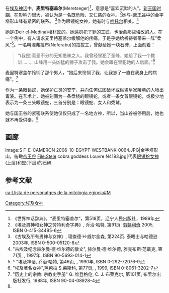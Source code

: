 {{Infobox deity
| type        = Egyptian
| name        = '''麦里特塞盖尔'''
| image       = Meretseger.svg
| image_size  = 
| alt         = 
| caption     = 在埃及语中麦里特塞盖尔意指''喜欢沉默的人''
| god_of      = '''坟墓建造者和皇家陵墓保护女神'''
| hiro        =<hiero>U7:D21-D21-S29-W11:D21-B1</hiero> 
| cult_center = {{tsl|en|Theban Necropolis||底比斯墓地}}[[帝王谷|帝王谷]] 
| symbol      = [[眼镜蛇|眼镜蛇]]
| parents     = 
| siblings    = 
| consort     = 
| offspring   =
}}

在[[埃及神话|埃及神话]]中，'''麦里特塞盖尔'''(Meretseger)<ref>《世界神话辞典》，“麦里特塞盖尔”，第518页，辽宁人民出版社，1989年</ref>，意思是“喜欢沉默的人”。[[新王国时期|新王国时期]]，在{{tsl|en|Theban Necropolis||底比斯墓地}}影响力很大，被认为是一名既危险、又仁慈的女神。<ref name="Hart">《埃及男神和女神之劳特利奇字典》, 乔治·哈特, 第91页. [[羅德里奇|劳特利奇]] 2005, ISBN 0-415-34495-6</ref>她与{{tsl|en|al-Qurn||埃尔-库尔恩}}-[[帝王谷|帝王谷]]中的金字塔形山峰有紧密的联系。 <ref>《古埃及所有男神与女神》, 理查德·H·威尔金森, 第224页. 泰晤士与哈德逊 2003年, ISBN 0-500-05120-8</ref>作为眼镜蛇女神，她有时与[[哈托尔|哈托尔]]相关。<ref>"古埃及纪念赫尔曼·德·维尔德的散文", 赫尔曼·德·维尔德, 雅克布斯·范戴克, 第71页, {{tsl|en|Brill Publishers|布里尔出版社}}, 1997年, ISBN 90-5693-014-1</ref>

她是{{tsl|en|Deir el-Medina|德尔麦地那}}(Deir el-Medina)棺材匠的{{tsl|en|Tutelary deity||守护神}}。她惩罚犯了罪的工匠，也治愈那些悔改的人。在一个例中，有人请求麦里特塞盖尔缓解他的疼痛，于是乎她给祈祷者带来一阵“柔风”<ref> ^ "埃及神话, 乔治·哈特, 第46页, {{tsl|en|University of Texas Press|德州大学出版社}}, 1990年, ISBN 0-292-72076-9</ref>。一名叫涅弗拉布(Neferabu)的拉拔工，曾献给她一块石碑，上面刻着： 
<blockquote>
“(我是)善恶不分的无知愚昧之人。我曾经冒犯了圣峰，她给了我一个教训......，山峰用一头凶猛的狮子攻击了我。她会跟在冒犯她的人后面。”<ref>"埃及著名女神",芭芭拉 S.莱斯科, 第77页, {{tsl|en|University of Oklahoma Press|俄克拉荷马大学出版社}}, 1999, ISBN 0-8061-3202-7</ref>
</blockquote>麦里特塞盖尔怜悯了那个男人，“她后来怜悯了我，让我忘了一直在我身上的病痛”。<ref>"历史上的宗教: 宗教史手册"  G. 维登格伦, C. J. 布莱克尔, 第101页, 布里尔出版社发行, 1988年, ISBN 90-04-08928-4</ref>

作为一条眼镜蛇，她保护亡灵的安宁，并向任何试图破坏或偷盗皇家陵墓的人喷出毒液。在艺术上，她被刻画为一条盘绕的眼镜蛇，或者一条女首眼镜蛇，或极少地表示为一条三头眼镜蛇，三首分别是：眼镜蛇、女人和秃鹫。

她与国王谷的紧密联系使她仅仅只成了一名地方神，所以，当山谷被停用后，她也就不再受供奉。<ref name="Hart"/>

==画廊==
<gallery>
Image:S F-E-CAMERON 2006-10-EGYPT-WESTBANK-0064.JPG|金字塔形山，俯瞰[[帝王谷|帝王谷]]
File:Stele cobra goddess Louvre N4193.jpg|代表[[眼镜蛇|眼镜蛇]][[女神|女神]](上层)和蛇(下层)的石碑.
</gallery>

== 参考文献 ==
{{Commonscat|Meretseger|麦里特塞盖尔}}
{{reflist}}
{{埃及神話}}

[[Category:埃及女神|Category:埃及女神]]

[[ca:Llista_de_personatges_de_la_mitologia_egípcia#M|ca:Llista de personatges de la mitologia egípcia#M]]